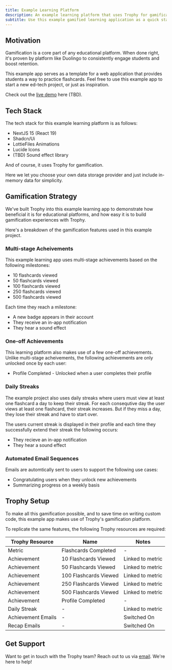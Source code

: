 ```yaml
---
title: Example Learning Platform
description: An example learning platform that uses Trophy for gamification.
subtitle: Use this example gamified learning application as a quick start for your next ed-tech project or for inspiration for your current platform.
---
```


## Motivation

Gamification is a core part of any educational platform. When done right, it's proven by platform like Duolingo to consistently engage students and boost retention.

This example app serves as a template for a web application that provides students a way to practice flashcards. Feel free to use this example app to start a new ed-tech project, or just as inspiration.

Check out the [live demo](https://example.com) here (TBD).

## Tech Stack

The tech stack for this example learning platform is as follows:

- NextJS 15 (React 19)
- Shadcn/Ui
- LottieFiles Animations
- Lucide Icons
- (TBD) Sound effect library

And of course, it uses Trophy for gamification.

Here we let you choose your own data storage provider and just include in-memory data for simplicity.

## Gamification Strategy

We've built Trophy into this example learning app to demonstrate how beneficial it is for educational platforms, and how easy it is to build gamification experiences with Trophy.

Here's a breakdown of the gamification features used in this example project.

### Multi-stage Acheivements

This example learning app uses multi-stage achievements based on the following milestones:

- 10 flashcards viewed
- 50 flashcards viewed
- 100 flashcards viewed
- 250 flashcards viewed
- 500 flashcards viewed

Each time they reach a milestone:

- A new badge appears in their account
- They receive an in-app notification
- They hear a sound effect

### One-off Achievements

This learning platform also makes use of a few one-off achievements. Unlike multi-stage acheivements, the following achievements are only unlocked once by each user:

- Profile Completed - Unlocked when a user completes their profile

### Daily Streaks

The example project also uses daily streaks where users must view at least one flashcard a day to keep their streak. For each consequtive day the user views at least one flashcard, their streak increases. But if they miss a day, they lose their streak and have to start over.

The users current streak is displayed in their profile and each time they successfully extend their streak the following occurs:

- They recieve an in-app notification
- They hear a sound effect

### Automated Email Sequences

Emails are automtically sent to users to support the following use cases:

- Congratulating users when they unlock new achievements
- Summarizing progress on a weekly basis

## Trophy Setup

To make all this gamification possible, and to save time on writing custom code, this example app makes use of Trophy's gamification platform.

To replicate the same features, the following Trophy resources are required:

| Trophy Resource    | Name                  | Notes            |
| ------------------ | --------------------- | ---------------- |
| Metric             | Flashcards Completed  | -                |
| Achievement        | 10 Flashcards Viewed  | Linked to metric |
| Achievement        | 50 Flashcards Viewed  | Linked to metric |
| Achievement        | 100 Flashcards Viewed | Linked to metric |
| Achievement        | 250 Flashcards Viewed | Linked to metric |
| Achievement        | 500 Flashcards Viewed | Linked to metric |
| Achievement        | Profile Completed     | -                |
| Daily Streak       | -                     | Linked to metric |
| Achievement Emails | -                     | Switched On      |
| Recap Emails       | -                     | Switched On      |

## Get Support

Want to get in touch with the Trophy team? Reach out to us via [email](mailto:support@trophy.so). We're here to help!
